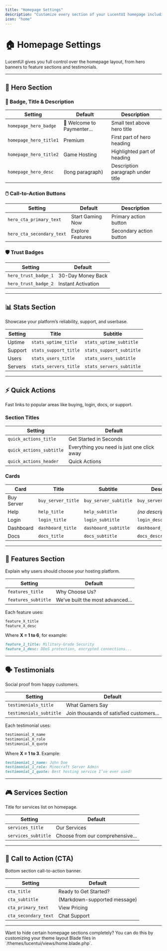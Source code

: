 ```yaml
---
title: "Homepage Settings"
description: "Customize every section of your LucentUI homepage including hero, stats, features, and more."
icon: "home"
---
```


# 🏠 Homepage Settings

LucentUI gives you full control over the homepage layout, from hero banners to feature sections and testimonials.

---

## 🎯 Hero Section

### 🚀 Badge, Title & Description

| Setting | Default | Description |
|--------|---------|-------------|
| `homepage_hero_badge` | 🚀 Welcome to Paymenter... | Small text above hero title |
| `homepage_hero_title1` | Premium | First part of hero heading |
| `homepage_hero_title2` | Game Hosting | Highlighted part of heading |
| `homepage_hero_desc` | (long paragraph) | Description paragraph under title |

### 🖱️ Call-to-Action Buttons

| Setting | Default | Description |
|--------|---------|-------------|
| `hero_cta_primary_text` | Start Gaming Now | Primary action button |
| `hero_cta_secondary_text` | Explore Features | Secondary action button |

### 🛡️ Trust Badges

| Setting | Default |
|--------|---------|
| `hero_trust_badge_1` | 30-Day Money Back |
| `hero_trust_badge_2` | Instant Activation |

---

## 📊 Stats Section

Showcase your platform’s reliability, support, and userbase.

| Setting | Title | Subtitle |
|--------|--------|----------|
| Uptime | `stats_uptime_title` | `stats_uptime_subtitle` |
| Support | `stats_support_title` | `stats_support_subtitle` |
| Users | `stats_users_title` | `stats_users_subtitle` |
| Servers | `stats_servers_title` | `stats_servers_subtitle` |

---

## ⚡ Quick Actions

Fast links to popular areas like buying, login, docs, or support.

### Section Titles

| Setting | Default |
|--------|---------|
| `quick_actions_title` | Get Started in Seconds |
| `quick_actions_subtitle` | Everything you need is just one click away |
| `quick_actions_header` | Quick Actions |

### Cards

| Card | Title | Subtitle | Description | Link |
|------|-------|----------|-------------|------|
| Buy Server | `buy_server_title` | `buy_server_subtitle` | `buy_server_description` | `buy_server_link` |
| Help | `help_title` | `help_subtitle` | *(no description)* | `help_link` |
| Login | `login_title` | `login_subtitle` | `login_description` | *(N/A)* |
| Dashboard | `dashboard_title` | `dashboard_subtitle` | `dashboard_description` | *(N/A)* |
| Docs | `docs_title` | `docs_subtitle` | `docs_description` | `docs_link` |

---

## 🧩 Features Section

Explain why users should choose your hosting platform.

| Setting | Default |
|--------|---------|
| `features_title` | Why Choose Us? |
| `features_subtitle` | We’ve built the most advanced... |

Each feature uses:

```md
feature_X_title
feature_X_desc
````

Where **X = 1 to 6**, for example:

```md
feature_1_title: Military-Grade Security  
feature_1_desc: DDoS protection, encrypted connections...
```

---

## 🗣️ Testimonials

Social proof from happy customers.

| Setting                 | Default                                  |
| ----------------------- | ---------------------------------------- |
| `testimonials_title`    | What Gamers Say                          |
| `testimonials_subtitle` | Join thousands of satisfied customers... |

Each testimonial uses:

```md
testimonial_X_name  
testimonial_X_role  
testimonial_X_quote
```

Where **X = 1 to 3**. Example:

```md
testimonial_1_name: John Doe  
testimonial_1_role: Minecraft Server Admin  
testimonial_1_quote: Best hosting service I’ve ever used!
```

---

## 🎮 Services Section

Title for services list on homepage.

| Setting             | Default                          |
| ------------------- | -------------------------------- |
| `services_title`    | Our Services                     |
| `services_subtitle` | Choose from our comprehensive... |

---

## 📣 Call to Action (CTA)

Bottom section call-to-action banner.

| Setting              | Default                      |
| -------------------- | ---------------------------- |
| `cta_title`          | Ready to Get Started?        |
| `cta_subtitle`       | (Markdown-supported message) |
| `cta_primary_text`   | View Pricing                 |
| `cta_secondary_text` | Chat Support                 |

---

<Note>
Want to hide certain homepage sections completely? You can do this by customizing your theme layout Blade files in `/themes/lucentui/views/home.blade.php`.
</Note>